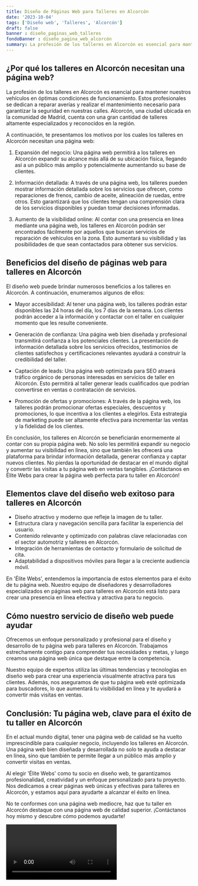 ```yaml
---
title: Diseño de Páginas Web para Talleres en Alcorcón
date: '2023-10-04'
tags: ['Diseño web', 'Talleres', 'Alcorcón']
draft: false
banner : diseño_paginas_web_talleres
fondoBanner : diseño_pagina_web_alcorcón
summary: La profesión de los talleres en Alcorcón es esencial para mantener nuestros vehículos en óptimas condiciones de funcionamiento. Estos profesionales se dedican a reparar averías y realizar el mantenimiento necesario para garantizar la seguridad en nuestras calles. Alcorcón, una ciudad ubicada en la comunidad de Madrid, cuenta con una gran cantidad de talleres altamente especializados y reconocidos en la región.
---
```


## ¿Por qué los talleres en Alcorcón necesitan una página web?

La profesión de los talleres en Alcorcón es esencial para mantener nuestros vehículos en óptimas condiciones de funcionamiento. Estos profesionales se dedican a reparar averías y realizar el mantenimiento necesario para garantizar la seguridad en nuestras calles. Alcorcón, una ciudad ubicada en la comunidad de Madrid, cuenta con una gran cantidad de talleres altamente especializados y reconocidos en la región.

A continuación, te presentamos los motivos por los cuales los talleres en Alcorcón necesitan una página web:

1. Expansión del negocio: Una página web permitirá a los talleres en Alcorcón expandir su alcance más allá de su ubicación física, llegando así a un público más amplio y potencialmente aumentando su base de clientes.

2. Información detallada: A través de una página web, los talleres pueden mostrar información detallada sobre los servicios que ofrecen, como reparaciones de frenos, cambio de aceite, alineación de ruedas, entre otros. Esto garantizará que los clientes tengan una comprensión clara de los servicios disponibles y puedan tomar decisiones informadas.

3. Aumento de la visibilidad online: Al contar con una presencia en línea mediante una página web, los talleres en Alcorcón podrán ser encontrados fácilmente por aquellos que buscan servicios de reparación de vehículos en la zona. Esto aumentará su visibilidad y las posibilidades de que sean contactados para obtener sus servicios.

## Beneficios del diseño de páginas web para talleres en Alcorcón

El diseño web puede brindar numerosos beneficios a los talleres en Alcorcón. A continuación, enumeramos algunos de ellos:

- Mayor accesibilidad: Al tener una página web, los talleres podrán estar disponibles las 24 horas del día, los 7 días de la semana. Los clientes podrán acceder a la información y contactar con el taller en cualquier momento que les resulte conveniente.

- Generación de confianza: Una página web bien diseñada y profesional transmitirá confianza a los potenciales clientes. La presentación de información detallada sobre los servicios ofrecidos, testimonios de clientes satisfechos y certificaciones relevantes ayudará a construir la credibilidad del taller.

- Captación de leads: Una página web optimizada para SEO atraerá tráfico orgánico de personas interesadas en servicios de taller en Alcorcón. Esto permitirá al taller generar leads cualificados que podrían convertirse en ventas o contratación de servicios.

- Promoción de ofertas y promociones: A través de la página web, los talleres podrán promocionar ofertas especiales, descuentos y promociones, lo que incentiva a los clientes a elegirlos. Esta estrategia de marketing puede ser altamente efectiva para incrementar las ventas y la fidelidad de los clientes.

En conclusión, los talleres en Alcorcón se beneficiarán enormemente al contar con su propia página web. No solo les permitirá expandir su negocio y aumentar su visibilidad en línea, sino que también les ofrecerá una plataforma para brindar información detallada, generar confianza y captar nuevos clientes. No pierdas la oportunidad de destacar en el mundo digital y convertir las visitas a tu página web en ventas tangibles. ¡Contáctanos en Élite Webs para crear la página web perfecta para tu taller en Alcorcón!

<GifSeo />

<Cta />

## Elementos clave del diseño web exitoso para talleres en Alcorcón

- Diseño atractivo y moderno que refleje la imagen de tu taller.
- Estructura clara y navegación sencilla para facilitar la experiencia del usuario.
- Contenido relevante y optimizado con palabras clave relacionadas con el sector automotriz y talleres en Alcorcón.
- Integración de herramientas de contacto y formulario de solicitud de cita.
- Adaptabilidad a dispositivos móviles para llegar a la creciente audiencia móvil.

En 'Élite Webs', entendemos la importancia de estos elementos para el éxito de tu página web. Nuestro equipo de diseñadores y desarrolladores especializados en páginas web para talleres en Alcorcón está listo para crear una presencia en línea efectiva y atractiva para tu negocio.

## Cómo nuestro servicio de diseño web puede ayudar

Ofrecemos un enfoque personalizado y profesional para el diseño y desarrollo de tu página web para talleres en Alcorcón. Trabajamos estrechamente contigo para comprender tus necesidades y metas, y luego creamos una página web única que destaque entre la competencia.

Nuestro equipo de expertos utiliza las últimas tendencias y tecnologías en diseño web para crear una experiencia visualmente atractiva para tus clientes. Además, nos aseguramos de que tu página web esté optimizada para buscadores, lo que aumentará tu visibilidad en línea y te ayudará a convertir más visitas en ventas.

## Conclusión: Tu página web, clave para el éxito de tu taller en Alcorcón

En el actual mundo digital, tener una página web de calidad se ha vuelto imprescindible para cualquier negocio, incluyendo los talleres en Alcorcón. Una página web bien diseñada y desarrollada no solo te ayuda a destacar en línea, sino que también te permite llegar a un público más amplio y convertir visitas en ventas.

Al elegir 'Élite Webs' como tu socio en diseño web, te garantizamos profesionalidad, creatividad y un enfoque personalizado para tu proyecto. Nos dedicamos a crear páginas web únicas y efectivas para talleres en Alcorcón, y estamos aquí para ayudarte a alcanzar el éxito en línea.

No te conformes con una página web mediocre, haz que tu taller en Alcorcón destaque con una página web de calidad superior. ¡Contáctanos hoy mismo y descubre cómo podemos ayudarte!

<Video />

<CtaBot job='Talleres' city='Alcorcón'/>

<Gmaps query='Alcorcón+españa+maps' />